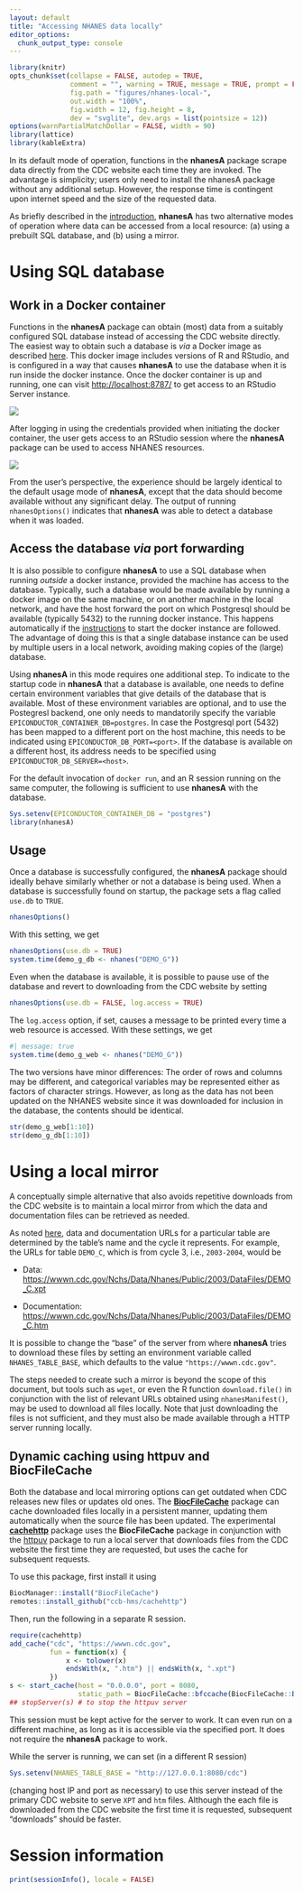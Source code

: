 ```yaml
---
layout: default
title: "Accessing NHANES data locally"
editor_options: 
  chunk_output_type: console
---
```


```r
library(knitr)
opts_chunk$set(collapse = FALSE, autodep = TRUE, 
               comment = "", warning = TRUE, message = TRUE, prompt = FALSE,
               fig.path = "figures/nhanes-local-",
               out.width = "100%",
               fig.width = 12, fig.height = 8,
               dev = "svglite", dev.args = list(pointsize = 12))
options(warnPartialMatchDollar = FALSE, width = 90)
library(lattice)
library(kableExtra)
```

In its default mode of operation, functions in the __nhanesA__ package
scrape data directly from the CDC website each time they are invoked.
The advantage is simplicity; users only need to install the nhanesA
package without any additional setup.  However, the response time is
contingent upon internet speed and the size of the requested data.

As briefly described in the [introduction](nhanes-introduction.html),
__nhanesA__ has two alternative modes of operation where data can be
accessed from a local resource: (a) using a prebuilt SQL database, and
(b) using a mirror.

# Using SQL database

## Work in a Docker container

Functions in the __nhanesA__ package can obtain (most) data from a
suitably configured SQL database instead of accessing the CDC website
directly. The easiest way to obtain such a database is _via_ a Docker
image as described
[here](https://github.com/deepayan/nhanes-postgres).  This docker
image includes versions of R and RStudio, and is configured in a way
that causes __nhanesA__ to use the database when it is run inside the
docker instance. Once the docker container is up and running, one can
visit <http://localhost:8787/> to get access to an RStudio Server
instance.

![](screenshots/rstudio-login-screen.png)

After logging in using the credentials provided when initiating the
docker container, the user gets access to an RStudio session where the
__nhanesA__ package can be used to access NHANES resources.

![](screenshots/rstudio-nhanes.png)

From the user's perspective, the experience should be largely
identical to the default usage mode of __nhanesA__, except that the
data should become available without any significant delay. The output
of running `nhanesOptions()` indicates that __nhanesA__ was able to
detect a database when it was loaded.

## Access the database _via_ port forwarding

It is also possible to configure __nhanesA__ to use a SQL database
when running _outside_ a docker instance, provided the machine has
access to the database. Typically, such a database would be made
available by running a docker image on the same machine, or on another
machine in the local network, and have the host forward the port on
which Postgresql should be available (typically 5432) to the running docker
instance. This happens automatically if the
[instructions](https://github.com/deepayan/nhanes-postgres) to start
the docker instance are followed. The advantage of doing this is that a
single database instance can be used by multiple users in a local
network, avoiding making copies of the (large) database.

Using __nhanesA__ in this mode requires one additional step. To
indicate to the startup code in __nhanesA__ that a database is
available, one needs to define certain environment variables that give
details of the database that is available. Most of these environment
variables are optional, and to use the Postegresl backend, one only
needs to mandatorily specify the variable
`EPICONDUCTOR_CONTAINER_DB=postgres`. In case the Postgresql port
(5432) has been mapped to a different port on the host machine, this
needs to be indicated using `EPICONDUCTOR_DB_PORT=<port>`. If the
database is available on a different host, its address needs to be
specified using `EPICONDUCTOR_DB_SERVER=<host>`.

For the default invocation of `docker run`, and an R session running
on the same computer, the following is sufficient to use __nhanesA__
with the database.


```r
Sys.setenv(EPICONDUCTOR_CONTAINER_DB = "postgres")
library(nhanesA)
```

## Usage 

Once a database is successfully configured, the __nhanesA__ package
should ideally behave similarly whether or not a database is being
used. When a database is successfully found on startup, the package
sets a flag called `use.db` to `TRUE`.

```r
nhanesOptions()
```

With this setting, we get

```r
nhanesOptions(use.db = TRUE)
system.time(demo_g_db <- nhanes("DEMO_G"))
```

Even when the database is available, it is possible to pause use of
the database and revert to downloading from the CDC website by setting

```r
nhanesOptions(use.db = FALSE, log.access = TRUE)
```

The `log.access` option, if set, causes a message to be printed every
time a web resource is accessed. With these settings, we get

```r
#| message: true
system.time(demo_g_web <- nhanes("DEMO_G"))
```

The two versions have minor differences: The order of rows and columns
may be different, and categorical variables may be represented either
as factors of character strings. However, as long as the data has not
been updated on the NHANES website since it was downloaded for
inclusion in the database, the contents should be identical.

```r
str(demo_g_web[1:10])
str(demo_g_db[1:10])
```


# Using a local mirror

A conceptually simple alternative that also avoids repetitive
downloads from the CDC website is to maintain a local mirror from
which the data and documentation files can be retrieved as needed.

As noted [here](nhanes-introduction.html), data and documentation URLs
for a particular table are determined by the table's name and the
cycle it represents. For example, the URLs for table `DEMO_C`, which
is from cycle 3, i.e., `2003-2004`, would be

- Data: <https://wwwn.cdc.gov/Nchs/Data/Nhanes/Public/2003/DataFiles/DEMO_C.xpt>

- Documentation: <https://wwwn.cdc.gov/Nchs/Data/Nhanes/Public/2003/DataFiles/DEMO_C.htm>

It is possible to change the "base" of the server from where
__nhanesA__ tries to download these files by setting an environment
variable called `NHANES_TABLE_BASE`, which defaults to the value
`"https://wwwn.cdc.gov"`.

The steps needed to create such a mirror is beyond the scope of this
document, but tools such as `wget`, or even the R function
`download.file()` in conjunction with the list of relevant URLs
obtained using `nhanesManifest()`, may be used to download all files
locally. Note that just downloading the files is not sufficient, and
they must also be made available through a HTTP server running
locally.

## Dynamic caching using __httpuv__ and __BiocFileCache__

Both the database and local mirroring options can get outdated when
CDC releases new files or updates old ones. The
[__BiocFileCache__](https://bioconductor.org/packages/release/bioc/html/BiocFileCache.html)
package can cache downloaded files locally in a persistent manner,
updating them automatically when the source file has been updated. The
experimental [__cachehttp__](https://github.com/ccb-hms/cachehttp) package
uses the __BiocFileCache__ package in conjunction with the
[httpuv](https://github.com/rstudio/httpuv/#readme) package to run a
local server that downloads files from the CDC website the first time
they are requested, but uses the cache for subsequent requests.

To use this package, first install it using

```r
BiocManager::install("BiocFileCache")
remotes::install_github("ccb-hms/cachehttp")
```

Then, run the following in a separate R session.

```r
require(cachehttp)
add_cache("cdc", "https://wwwn.cdc.gov",
          fun = function(x) {
              x <- tolower(x)
              endsWith(x, ".htm") || endsWith(x, ".xpt")
          })
s <- start_cache(host = "0.0.0.0", port = 8080,
                 static_path = BiocFileCache::bfccache(BiocFileCache::BiocFileCache()))
## stopServer(s) # to stop the httpuv server
```

This session must be kept active for the server to work. It can even
run on a different machine, as long as it is accessible via the
specified port. It does not require the __nhanesA__ package to work.

While the server is running, we can set (in a different R session)


```r
Sys.setenv(NHANES_TABLE_BASE = "http://127.0.0.1:8080/cdc")
```

(changing host IP and port as necessary) to use this server instead of
the primary CDC website to serve `XPT` and `htm` files. Although the
each file is downloaded from the CDC website the first time it is
requested, subsequent "downloads" should be faster.


# Session information


```r
print(sessionInfo(), locale = FALSE)
```



